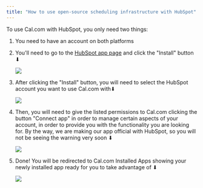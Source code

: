 ```yaml
---
title: "How to use open-source scheduling infrastructure with HubSpot"
---
```


To use Cal.com with HubSpot, you only need two things:

1. You need to have an account on both platforms

2. You'll need to go to the [HubSpot app page](https://app.cal.com/apps/hubspot) and click the "Install" button ⬇

    <Frame>
    <img src="/images/i1599x807-x2DRUUT-DkbF_yljih9.png" />
    </Frame>



3. After clicking the "Install" button, you will need to select the HubSpot account you want to use Cal.com with⬇

    <Frame>
    <img src="/images/i1600x1287-XKGU-PMvAkrB_zq004d.png" />
    </Frame>


4. Then, you will need to give the listed permissions to Cal.com clicking the button "Connect app" in order to manage certain aspects of your account, in order to provide you with the functionality you are looking for. By the way, we are making our app official with HubSpot, so you will not be seeing the warning very soon ⬇

    <Frame>
    <img src="/images/i1600x1253-8BQ3KGqrqGTp_xrhqzd.png" />
    </Frame>


5. Done! You will be redirected to Cal.com Installed Apps showing your newly installed app ready for you to take advantage of ⬇

    <Frame>
    <img src="/images/i1600x813-fFKsveiL2GuM_wk8cv1.png" />
    </Frame>

